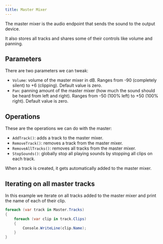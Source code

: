 ```yaml
---
title: Master Mixer
---
```



The master mixer is the audio endpoint that sends the sound to the output device.

It also stores all tracks and shares some of their controls like volume and panning.

## Parameters

There are two parameters we can tweak:

- `Volume`: volume of the master mixer in dB. Ranges from -90 (completely silent) to +6 (clipping). Default value is zero.
- `Pan`: panning amount of the master mixer (how much the sound should be heard from left and right). Ranges from -50 (100% left) to +50 (100% right). Default value is zero.

## Operations

These are the operations we can do with the master:

- `AddTrack()`: adds a track to the master mixer.
- `RemoveTrack()`: removes a track from the master mixer.
- `RemoveAllTracks()`: removes all tracks from the master mixer.
- `StopSounds()`: globally stop all playing sounds by stopping all clips on each track.

<Aside type="note">
  When a track is created, it gets automatically added to the master mixer.
</Aside>

## Iterating on all master tracks

In this example we iterate on all tracks added to the master mixer and print the name of each of their clip.

```cs
foreach (var track in Master.Tracks)
{
    foreach (var clip in track.Clips)
    {
        Console.WriteLine(clip.Name);
    }
}
```

<CardGrid>
  <LinkCard
    title="Group tracks"
    href="/main-concepts/tracks/group-tracks"
    description="Prev"
  />
  <LinkCard
    title="The plugins interface"
    href="/main-concepts/plugins/plugins-interface"
    description="Next"
  />
</CardGrid>
